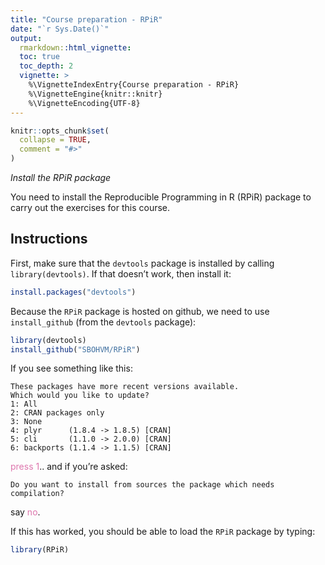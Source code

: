 ```yaml
---
title: "Course preparation - RPiR"
date: "`r Sys.Date()`"
output:
  rmarkdown::html_vignette:
  toc: true
  toc_depth: 2
  vignette: >
    %\VignetteIndexEntry{Course preparation - RPiR}
    %\VignetteEngine{knitr::knitr}
    %\VignetteEncoding{UTF-8}
---
```


```r
knitr::opts_chunk$set(
  collapse = TRUE,
  comment = "#>"
)
```

*Install the RPiR package*

You need to install the Reproducible Programming in R (RPiR) package to carry
out the exercises for this course.

## Instructions

First, make sure that the `devtools` package is installed by
calling `library(devtools)`. If that doesn't work, then install it:

```r
install.packages("devtools")
```

Because the `RPiR` package is hosted on github, we need to use `install_github`
(from the `devtools` package):

```r
library(devtools)
install_github("SBOHVM/RPiR")
```

If you see something like this:

```
These packages have more recent versions available.
Which would you like to update?
1: All                              
2: CRAN packages only               
3: None                             
4: plyr      (1.8.4 -> 1.8.5) [CRAN]
5: cli       (1.1.0 -> 2.0.0) [CRAN]
6: backports (1.1.4 -> 1.1.5) [CRAN]
```

<span style="color: #de77ae;">press 1</span>.. and if you're asked:

```
Do you want to install from sources the package which needs compilation?
```

say <span style="color: #de77ae;">no</span>.

If this has worked, you should be able to load the `RPiR` package by typing:

```r
library(RPiR)
```
